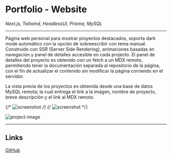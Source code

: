
# Portfolio - Website

_Next.js, Tailwind, HeadlessUI, Prisma, MySQL_

---

Página web personal para mostrar proyectos destacados, soporta dark mode automático con la opción de sobreescribir con tema manual. Construido con SSR (Server Side Rendering), animaciones basadas en navegación y panel de detalles accesible en cada projecto. El panel de detalles del proyecto es obtenido con un fetch a un MDX remoto, permitiendo tener la documentación separada al repositorio de la página, con el fin de actualizar el contenido sin modificar la página corriendo en el servidor.

La vista previa de los proyectos es obtenida desde una base de datos MySQL remota; la cual entrega el link a la imágen, nombre de proyecto, breve descripción y el link al MDX remoto.

{/* ![screenshot](https://github.com/Jaycedam/portfolio-mdx/raw/main/projects/portfolio-v2/2.webp) */}
{/* ![screenshot](https://github.com/Jaycedam/portfolio-mdx/raw/main/projects/portfolio-v2/3.webp) */}

<Image
  src="https://github.com/Jaycedam/portfolio-mdx/raw/main/projects/portfolio-v2/2.webp"
  alt="project-image"
  quality={100}
  placeholder="blur"
  blurDataURL="data:image/png;base64,
          iVBORw0KGgoAAAANSUhEUgAAAAEAAAABCAQAAAC1HAwCAAAAC0lEQVR42mNMUQQAAO8Ah7R22bwAAAAASUVORK5CYII="
  fill
  sizes="100vw"
  className="h-full w-full object-cover transition-all duration-500 group-hover:scale-110 group-active:scale-100"
/>

---

## Links

[GitHub](https://github.com/Jaycedam/portfolio-website)
